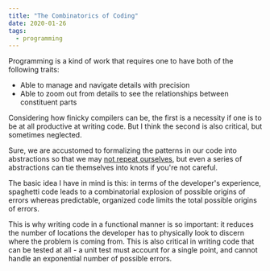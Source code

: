 ```yaml
---
title: "The Combinatorics of Coding"
date: 2020-01-26
tags:
  - programming
---
```


Programming is a kind of work that requires one to have both of the following traits:
- Able to manage and navigate details with precision
- Able to zoom out from details to see the relationships between constituent parts 

Considering how finicky compilers can be, the first is a necessity if one is to be at all productive at writing code. But I think the second is also critical, but sometimes neglected. 

Sure, we are accustomed to formalizing the patterns in our code into abstractions so that we may [not repeat ourselves](https://en.wikipedia.org/wiki/Don%27t_repeat_yourself), but even a series of abstractions can tie themselves into knots if you're not careful. 

The basic idea I have in mind is this: in terms of the developer's experience, spaghetti code leads to a combinatorial explosion of possible origins of errors whereas predictable, organized code limits the total possible origins of errors. 

This is why writing code in a functional manner is so important: it reduces the number of locations the developer has to physically look to discern where the problem is coming from. This is also critical in writing code that can be tested at all - a unit test must account for a single point, and cannot handle an exponential number of possible errors.
